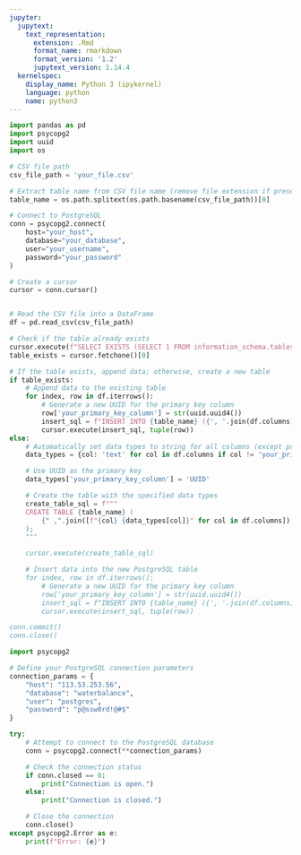 ```yaml
---
jupyter:
  jupytext:
    text_representation:
      extension: .Rmd
      format_name: rmarkdown
      format_version: '1.2'
      jupytext_version: 1.14.4
  kernelspec:
    display_name: Python 3 (ipykernel)
    language: python
    name: python3
---
```


```python
import pandas as pd
import psycopg2
import uuid
import os

# CSV file path
csv_file_path = 'your_file.csv'

# Extract table name from CSV file name (remove file extension if present)
table_name = os.path.splitext(os.path.basename(csv_file_path))[0]

# Connect to PostgreSQL
conn = psycopg2.connect(
    host="your_host",
    database="your_database",
    user="your_username",
    password="your_password"
)

# Create a cursor
cursor = conn.cursor()

```

```python

```

```python

# Read the CSV file into a DataFrame
df = pd.read_csv(csv_file_path)

# Check if the table already exists
cursor.execute(f"SELECT EXISTS (SELECT 1 FROM information_schema.tables WHERE table_name = '{table_name}')")
table_exists = cursor.fetchone()[0]

# If the table exists, append data; otherwise, create a new table
if table_exists:
    # Append data to the existing table
    for index, row in df.iterrows():
        # Generate a new UUID for the primary key column
        row['your_primary_key_column'] = str(uuid.uuid4())
        insert_sql = f"INSERT INTO {table_name} ({', '.join(df.columns)}) VALUES ({', '.join(['%s'] * len(df.columns))})"
        cursor.execute(insert_sql, tuple(row))
else:
    # Automatically set data types to string for all columns (except primary key)
    data_types = {col: 'text' for col in df.columns if col != 'your_primary_key_column'}

    # Use UUID as the primary key
    data_types['your_primary_key_column'] = 'UUID'

    # Create the table with the specified data types
    create_table_sql = f"""
    CREATE TABLE {table_name} (
        {" ,".join([f"{col} {data_types[col]}" for col in df.columns])
    );
    """

    cursor.execute(create_table_sql)

    # Insert data into the new PostgreSQL table
    for index, row in df.iterrows():
        # Generate a new UUID for the primary key column
        row['your_primary_key_column'] = str(uuid.uuid4())
        insert_sql = f"INSERT INTO {table_name} ({', '.join(df.columns)}) VALUES ({', '.join(['%s'] * len(df.columns))})"
        cursor.execute(insert_sql, tuple(row))

conn.commit()
conn.close()
```

```python
import psycopg2

# Define your PostgreSQL connection parameters
connection_params = {
    "host": "113.53.253.56",
    "database": "waterbalance",
    "user": "postgres",
    "password": "p@ssw0rd!@#$"
}

try:
    # Attempt to connect to the PostgreSQL database
    conn = psycopg2.connect(**connection_params)

    # Check the connection status
    if conn.closed == 0:
        print("Connection is open.")
    else:
        print("Connection is closed.")

    # Close the connection
    conn.close()
except psycopg2.Error as e:
    print(f"Error: {e}")

```

```python

```
